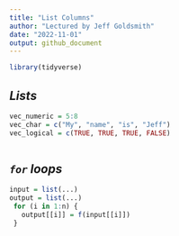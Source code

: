 ```yaml
---
title: "List Columns"
author: "Lectured by Jeff Goldsmith"
date: "2022-11-01"
output: github_document
---
```


```r
library(tidyverse)
```

## *Lists*

```r
vec_numeric = 5:8
vec_char = c("My", "name", "is", "Jeff")
vec_logical = c(TRUE, TRUE, TRUE, FALSE)
```

```r

```


## *`for` loops*

```r
input = list(...)
output = list(...)
 for (i in 1:n) {
   output[[i]] = f(input[[i]])
 }
```

